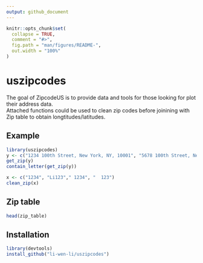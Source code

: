 ```yaml
---
output: github_document
---
```



```r
knitr::opts_chunk$set(
  collapse = TRUE,
  comment = "#>",
  fig.path = "man/figures/README-",
  out.width = "100%"
)
```

# uszipcodes

<!-- badges: start -->
<!-- badges: end -->

The goal of ZipcodeUS is to provide data and tools for those looking for plot their address data.\
Attached functions could be used to clean zip codes before joinining with Zip table to obtain longtitudes/latitudes.


## Example


```r
library(uszipcodes)
y <- c("1234 100th Street, New York, NY, 10001", "5678 100th Street, New York, NY, 23")
get_zip(y)
contain_letter(get_zip(y))
```

```r
x <- c("1234", "Li123"," 1234", "  123")
clean_zip(x)
```

## Zip table

```r
head(zip_table)
```

## Installation

```r
library(devtools)
install_github("li-wen-li/uszipcodes")
```
